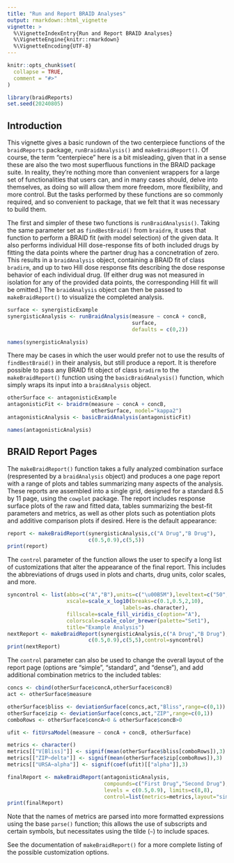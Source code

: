 ```yaml
---
title: "Run and Report BRAID Analyses"
output: rmarkdown::html_vignette
vignette: >
  %\VignetteIndexEntry{Run and Report BRAID Analyses}
  %\VignetteEngine{knitr::rmarkdown}
  %\VignetteEncoding{UTF-8}
---
```


```r
knitr::opts_chunk$set(
  collapse = TRUE,
  comment = "#>"
)
```

```r
library(braidReports)
set.seed(20240805)
```

## Introduction

This vignette gives a basic rundown of the two centerpiece functions of the 
`braidReports` package, `runBraidAnalysis()` and `makeBraidReport()`.  Of 
course, the term "centerpiece" here is a bit misleading, given that in a sense
these are also the two most superfluous functions in the BRAID package suite.
In reality, they're nothing more than convenient wrappers for a large set of
functionalities that users can, and in many cases should, delve into themselves,
as doing so will allow them more freedom, more flexibility, and more control.
But the tasks performed by these functions are so commonly required, and so
convenient to package, that we felt that it was necessary to build them.

The first and simpler of these two functions is `runBraidAnalysis()`.  Taking
the same parameter set as `findBestBraid()` from `braidrm`, it uses that function to perform
a BRAID fit (with model selection) of the given data.  It also performs
individual Hill dose-response fits of both included drugs by fitting the data
points where the partner drug has a concnetration of zero.  This results in a
`braidAnalysis` object, containing a BRAID fit of class `bradirm`, and up to
two Hill dose response fits describing the dose response behavior of each
individual drug. (If either drug was not measured in isolation for any of the
provided data points, the corresponding Hill fit will be omitted.)  The
`braidAnalysis` object can then be passed to `makeBraidReport()` to visualize
the completed analysis.

```r
surface <- synergisticExample
synergisticAnalysis <- runBraidAnalysis(measure ~ concA + concB,
										surface,
										defaults = c(0,2))

names(synergisticAnalysis)
```

There may be cases in which the user would prefer not to use the results of
`findBestBraid()` in their analysis, but still produce a report.  It is
therefore possible to pass any BRAID fit object of class `bradirm` to the
`makeBraidReport()` function using the `basicBraidAnalysis()` function, which
simply wraps its input into a `braidAnalysis` object.

```r
otherSurface <- antagonisticExample
antagonisticFit <- braidrm(measure ~ concA + concB,
						   otherSurface, model="kappa2")
antagonisticAnalysis <- basicBraidAnalysis(antagonisticFit)

names(antagonisticAnalysis)

```

## BRAID Report Pages

The `makeBraidReport()` function takes a fully analyzed combination surface
(respresented by a `braidAnalysis` object) and produces a one page report with
a range of plots and tables summarizing many aspects of the analysis. These 
reports are assembled into a single grid, designed for a standard 8.5 by 11
page, using the `cowplot` package.  The report includes response surface
plots of the raw and fitted data, tables summarizing the best-fit parameters
and metrics, as well as other plots such as potentiation plots and additive
comparison plots if desired.  Here is the default appearance:

```r
report <- makeBraidReport(synergisticAnalysis,c("A Drug","B Drug"),
						  c(0.5,0.9),c(5,5))
print(report)
```

The `control` parameter of the function allows the user to specify a long list
of customizations that alter the appearance of the final report.  This includes
the abbreviations of drugs used in plots and charts, drug units, color scales,
and more.

```r
syncontrol <- list(abbs=c("A","B"),units=c("\u00B5M"),leveltext=c("50","90"),
				   xscale=scale_x_log10(breaks=c(0.1,0.5,2,10),
				   					 labels=as.character),
				   fillscale=scale_fill_viridis_c(option="A"),
				   colorscale=scale_color_brewer(palette="Set1"),
				   title="Example Analysis")
nextReport <- makeBraidReport(synergisticAnalysis,c("A Drug","B Drug"),
						  c(0.5,0.9),c(5,5),control=syncontrol)
print(nextReport)
```

The `control` parameter can also be used to change the overall layout of the
report page (options are "simple", "standard", and "dense"), and add additional
combination metrics to the included tables:

```r
concs <- cbind(otherSurface$concA,otherSurface$concB)
act <- otherSurface$measure

otherSurface$bliss <- deviationSurface(concs,act,"Bliss",range=c(0,1))
otherSurface$zip <- deviationSurface(concs,act,"ZIP",range=c(0,1))
comboRows <- otherSurface$concA>0 & otherSurface$concB>0

ufit <- fitUrsaModel(measure ~ concA + concB, otherSurface)

metrics <- character()
metrics[["V[Bliss]"]] <- signif(mean(otherSurface$bliss[comboRows]),3)
metrics[["ZIP~delta"]] <- signif(mean(otherSurface$zip[comboRows]),3)
metrics[["URSA~alpha"]] <- signif(coef(ufit)[["alpha"]],3)

finalReport <- makeBraidReport(antagonisticAnalysis,
							   compounds=c("First Drug","Second Drug"),
							   levels = c(0.5,0.9), limits=c(8,8),
							   control=list(metrics=metrics,layout="simple"))
print(finalReport)
```

Note that the names of metrics are parsed into more formatted expressions using 
the base `parse()` function; this allows the use of subscripts and certain
symbols, but necessitates using the tilde (`~`) to include spaces.

See the documentation of `makeBraidReport()` for a more complete listing of 
the possible customization options.
